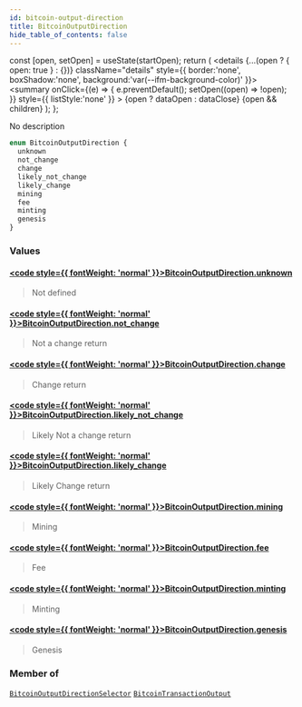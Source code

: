 ```yaml
---
id: bitcoin-output-direction
title: BitcoinOutputDirection
hide_table_of_contents: false
---
```







  const [open, setOpen] = useState(startOpen);
  return (
    <details {...(open ? { open: true } : {})} className="details" style={{ border:'none', boxShadow:'none', background:'var(--ifm-background-color)' }}>
      <summary
        onClick={(e) => {
          e.preventDefault();
          setOpen((open) => !open);
        }}
        style={{ listStyle:'none' }}
      >
      {open ? dataOpen : dataClose}
      </summary>
      {open && children}
    </details>
  );
};








No description


```graphql
enum BitcoinOutputDirection {
  unknown
  not_change
  change
  likely_not_change
  likely_change
  mining
  fee
  minting
  genesis
}
```




### Values

#### [<code style={{ fontWeight: 'normal' }}>BitcoinOutputDirection.<b>unknown</b></code>](#)  
> 
> 
> Not defined
> 

#### [<code style={{ fontWeight: 'normal' }}>BitcoinOutputDirection.<b>not_change</b></code>](#)  
> 
> 
> Not a change return
> 

#### [<code style={{ fontWeight: 'normal' }}>BitcoinOutputDirection.<b>change</b></code>](#)  
> 
> 
> Change return
> 

#### [<code style={{ fontWeight: 'normal' }}>BitcoinOutputDirection.<b>likely_not_change</b></code>](#)  
> 
> 
> Likely Not a change return
> 

#### [<code style={{ fontWeight: 'normal' }}>BitcoinOutputDirection.<b>likely_change</b></code>](#)  
> 
> 
> Likely Change return
> 

#### [<code style={{ fontWeight: 'normal' }}>BitcoinOutputDirection.<b>mining</b></code>](#)  
> 
> 
> Mining
> 

#### [<code style={{ fontWeight: 'normal' }}>BitcoinOutputDirection.<b>fee</b></code>](#)  
> 
> 
> Fee
> 

#### [<code style={{ fontWeight: 'normal' }}>BitcoinOutputDirection.<b>minting</b></code>](#)  
> 
> 
> Minting
> 

#### [<code style={{ fontWeight: 'normal' }}>BitcoinOutputDirection.<b>genesis</b></code>](#)  
> 
> 
> Genesis
> 



### Member of

[`BitcoinOutputDirectionSelector`](/docs/graphql-reference/inputs/bitcoin-output-direction-selector)  <Badge class="secondary" text="input"/><Bullet />[`BitcoinTransactionOutput`](/docs/graphql-reference/objects/bitcoin-transaction-output)  <Badge class="secondary" text="object"/>

